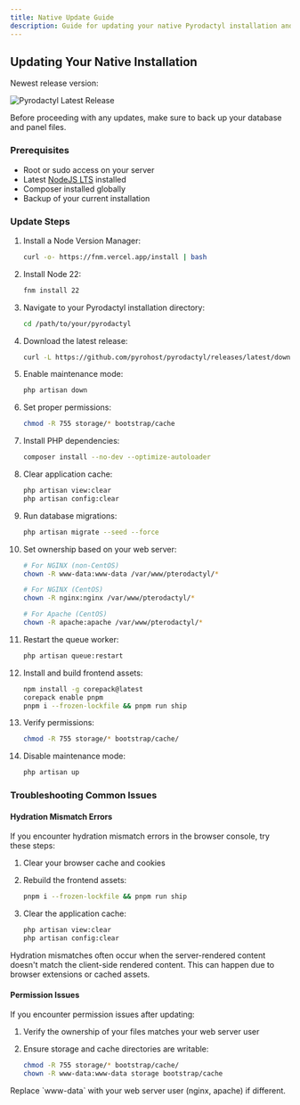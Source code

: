 ```yaml
---
title: Native Update Guide
description: Guide for updating your native Pyrodactyl installation and resolving common issues
---
```


## Updating Your Native Installation

Newest release version: 

![Pyrodactyl Latest Release](https://img.shields.io/github/v/release/pyrohost/pyrodactyl?style=for-the-badge)

<Callout type="warn">
  Before proceeding with any updates, make sure to back up your database and
  panel files.
</Callout>

### Prerequisites

- Root or sudo access on your server
- Latest [NodeJS LTS](https://nodejs.org/en) installed
- Composer installed globally
- Backup of your current installation

### Update Steps

1. Install a Node Version Manager:

   ```bash
   curl -o- https://fnm.vercel.app/install | bash
   ```

1. Install Node 22:

   ```bash
   fnm install 22
   ```

1. Navigate to your Pyrodactyl installation directory:

   ```bash
   cd /path/to/your/pyrodactyl
   ```

1. Download the latest release:

   ```bash
   curl -L https://github.com/pyrohost/pyrodactyl/releases/latest/download/panel.tar.gz | tar -xzv
   ```

1. Enable maintenance mode:

   ```bash
   php artisan down
   ```

1. Set proper permissions:

   ```bash
   chmod -R 755 storage/* bootstrap/cache
   ```

1. Install PHP dependencies:

   ```bash
   composer install --no-dev --optimize-autoloader
   ```

1. Clear application cache:

   ```bash
   php artisan view:clear
   php artisan config:clear
   ```

1. Run database migrations:

   ```bash
   php artisan migrate --seed --force
   ```

1. Set ownership based on your web server:

   ```bash
   # For NGINX (non-CentOS)
   chown -R www-data:www-data /var/www/pterodactyl/*

   # For NGINX (CentOS)
   chown -R nginx:nginx /var/www/pterodactyl/*

   # For Apache (CentOS)
   chown -R apache:apache /var/www/pterodactyl/*
   ```

1. Restart the queue worker:

   ```bash
   php artisan queue:restart
   ```

1. Install and build frontend assets:

   ```bash
   npm install -g corepack@latest
   corepack enable pnpm
   pnpm i --frozen-lockfile && pnpm run ship
   ```

1. Verify permissions:

   ```bash
   chmod -R 755 storage/* bootstrap/cache/
   ```

1. Disable maintenance mode:

   ```bash
   php artisan up
   ```

### Troubleshooting Common Issues

#### Hydration Mismatch Errors

If you encounter hydration mismatch errors in the browser console, try these steps:

1. Clear your browser cache and cookies
1. Rebuild the frontend assets:

   ```bash
   pnpm i --frozen-lockfile && pnpm run ship
   ```

1. Clear the application cache:

   ```bash
   php artisan view:clear
   php artisan config:clear
   ```

<Callout type="info">
  Hydration mismatches often occur when the server-rendered content doesn't
  match the client-side rendered content. This can happen due to browser
  extensions or cached assets.
</Callout>

#### Permission Issues

If you encounter permission issues after updating:

1. Verify the ownership of your files matches your web server user
1. Ensure storage and cache directories are writable:

   ```bash
   chmod -R 755 storage/* bootstrap/cache/
   chown -R www-data:www-data storage bootstrap/cache
   ```

<Callout type="warn">
  Replace `www-data` with your web server user (nginx, apache) if different.
</Callout>
